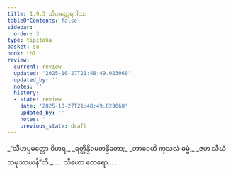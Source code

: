 ```yaml
---
title: 1.9.3 သီဟတ္ထေရဂါထာ
tableOfContents: false
sidebar:
  order: 3
type: tipitaka
basket: su
book: th1
review:
  current: review
  updated: '2025-10-27T21:48:49.023060'
  updated_by: ''
  notes: ''
  history:
  - state: review
    date: '2025-10-27T21:48:49.023060'
    updated_by: ''
    notes: ''
    previous_state: draft
---
```



<ReviewStatus review={frontmatter.review} showDetails={true} />

<HypothesisAnnotation frontmatter={frontmatter} />

<DynamicBreadcrumb />

<Division number="83" book="th1" e="ch" v="19" p="20">

<Paragraph number="187" type="verses" book="th1">
_“သီဟပ္ပမတ္တော ဝိဟရ,_  
_ရတ္တိန္ဒိဝမတန္ဒိတော;_  
_ဘာဝေဟိ ကုသလံ ဓမ္မံ,_  
_ဇဟ သီဃံ သမုဿယန်”တိ._  


</Paragraph>
</Division>

<Paragraph number="188" type="center" book="th1">
…  သီဟော ထေရော… .
</Paragraph>